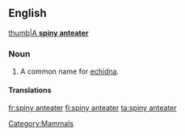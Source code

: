 ==English==

[[image:Echinda burningwell.jpg|thumb|A '''spiny anteater''']]
===Noun===
{{en-noun|sg=[[spiny]] [[anteater]]}}

# {{zoology}} A common name for [[echidna]].

====Translations====
{{trans-see|common name for echidna|echidna}}
[[Category:Mammals]]

[[fr:spiny anteater]]
[[fi:spiny anteater]]
[[ta:spiny anteater]]